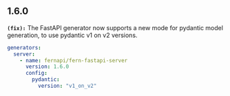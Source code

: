 ## 1.6.0
**`(fix):`** The FastAPI generator now supports a new mode for pydantic model generation,
to use pydantic v1 on v2 versions. 

```yml generators.yml
generators: 
  server: 
    - name: fernapi/fern-fastapi-server
      version: 1.6.0
      config: 
        pydantic: 
          version: "v1_on_v2"
````


